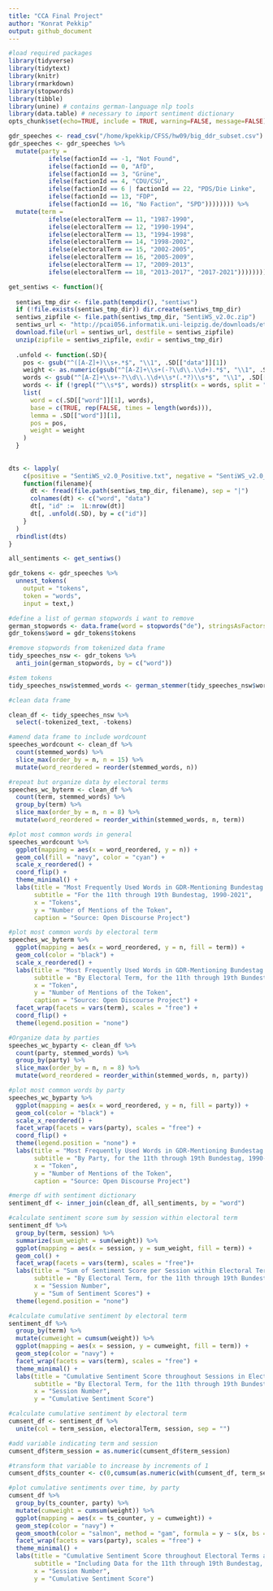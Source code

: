 ```yaml
---
title: "CCA Final Project"
author: "Konrat Pekkip"
output: github_document
---
```


```r
#load required packages
library(tidyverse)
library(tidytext)
library(knitr)
library(rmarkdown)
library(stopwords)
library(tibble)
library(unine) # contains german-language nlp tools 
library(data.table) # necessary to import sentiment dictionary
opts_chunk$set(echo=TRUE, include = TRUE, warning=FALSE, message=FALSE)
```

```r
gdr_speeches <- read_csv("/home/kpekkip/CFSS/hw09/big_ddr_subset.csv")
gdr_speeches <- gdr_speeches %>%
  mutate(party = 
           ifelse(factionId == -1, "Not Found", 
           ifelse(factionId == 0, "AfD",
           ifelse(factionId == 3, "Grüne", 
           ifelse(factionId == 4, "CDU/CSU", 
           ifelse(factionId == 6 | factionId == 22, "PDS/Die Linke",
           ifelse(factionId == 13, "FDP", 
           ifelse(factionId == 16, "No Faction", "SPD")))))))) %>%
  mutate(term = 
           ifelse(electoralTerm == 11, "1987-1990", 
           ifelse(electoralTerm == 12, "1990-1994",
           ifelse(electoralTerm == 13, "1994-1998", 
           ifelse(electoralTerm == 14, "1998-2002",
           ifelse(electoralTerm == 15, "2002-2005", 
           ifelse(electoralTerm == 16, "2005-2009",
           ifelse(electoralTerm == 17, "2009-2013",
           ifelse(electoralTerm == 18, "2013-2017", "2017-2021")))))))))
```

```r
get_sentiws <- function(){
  
  sentiws_tmp_dir <- file.path(tempdir(), "sentiws")
  if (!file.exists(sentiws_tmp_dir)) dir.create(sentiws_tmp_dir)
  sentiws_zipfile <- file.path(sentiws_tmp_dir, "SentiWS_v2.0c.zip")
  sentiws_url <- "http://pcai056.informatik.uni-leipzig.de/downloads/etc/SentiWS/SentiWS_v2.0.zip"
  download.file(url = sentiws_url, destfile = sentiws_zipfile)
  unzip(zipfile = sentiws_zipfile, exdir = sentiws_tmp_dir)
  
  .unfold <- function(.SD){
    pos <- gsub("^([A-Z]+)\\s+.*$", "\\1", .SD[["data"]][1])
    weight <- as.numeric(gsub("^[A-Z]+\\s+(-?\\d\\.\\d+).*$", "\\1", .SD[["data"]][1]))
    words <- gsub("^[A-Z]+\\s+-?\\d\\.\\d+\\s*(.*?)\\s*$", "\\1", .SD[["data"]][1])
    words <- if (!grepl("^\\s*$", words)) strsplit(x = words, split = ",")[[1]] else NULL
    list(
      word = c(.SD[["word"]][1], words),
      base = c(TRUE, rep(FALSE, times = length(words))),
      lemma = .SD[["word"]][1],
      pos = pos,
      weight = weight
    )
  }
  
  
dts <- lapply(
    c(positive = "SentiWS_v2.0_Positive.txt", negative = "SentiWS_v2.0_Negative.txt"),
    function(filename){
      dt <- fread(file.path(sentiws_tmp_dir, filename), sep = "|")
      colnames(dt) <- c("word", "data")
      dt[, "id" :=  1L:nrow(dt)]
      dt[, .unfold(.SD), by = c("id")]
    }
  )
  rbindlist(dts)
}

all_sentiments <- get_sentiws()
```

```r
gdr_tokens <- gdr_speeches %>%
  unnest_tokens(
    output = "tokens",
    token = "words",
    input = text,)
```

```r
#define a list of german stopwords i want to remove
german_stopwords <- data.frame(word = stopwords("de"), stringsAsFactors = FALSE)
gdr_tokens$word = gdr_tokens$tokens

#remove stopwords from tokenized data frame
tidy_speeches_nsw <- gdr_tokens %>%
  anti_join(german_stopwords, by = c("word"))

#stem tokens
tidy_speeches_nsw$stemmed_words <- german_stemmer(tidy_speeches_nsw$word)

#clean data frame

clean_df <- tidy_speeches_nsw %>%
  select(-tokenized_text, -tokens)
```

```r
#amend data frame to include wordcount
speeches_wordcount <- clean_df %>%
  count(stemmed_words) %>%
  slice_max(order_by = n, n = 15) %>%
  mutate(word_reordered = reorder(stemmed_words, n))

#repeat but organize data by electoral terms
speeches_wc_byterm <- clean_df %>%
  count(term, stemmed_words) %>%
  group_by(term) %>%
  slice_max(order_by = n, n = 8) %>%
  mutate(word_reordered = reorder_within(stemmed_words, n, term))
```

```r
#plot most common words in general
speeches_wordcount %>%
  ggplot(mapping = aes(x = word_reordered, y = n)) +
  geom_col(fill = "navy", color = "cyan") +
  scale_x_reordered() +
  coord_flip() +
  theme_minimal() +
  labs(title = "Most Frequently Used Words in GDR-Mentioning Bundestag Speeches",
       subtitle = "For the 11th through 19th Bundestag, 1990-2021",
       x = "Tokens",
       y = "Number of Mentions of the Token",
       caption = "Source: Open Discourse Project")

#plot most common words by electoral term
speeches_wc_byterm %>%
  ggplot(mapping = aes(x = word_reordered, y = n, fill = term)) +
  geom_col(color = "black") +
  scale_x_reordered() +
  labs(title = "Most Frequently Used Words in GDR-Mentioning Bundestag Speeches",
       subtitle = "By Electoral Term, for the 11th through 19th Bundestag",
       x = "Token",
       y = "Number of Mentions of the Token",
       caption = "Source: Open Discourse Project") +
  facet_wrap(facets = vars(term), scales = "free") +
  coord_flip() +
  theme(legend.position = "none")
```

```r
#Organize data by parties
speeches_wc_byparty <- clean_df %>%
  count(party, stemmed_words) %>%
  group_by(party) %>%
  slice_max(order_by = n, n = 8) %>%
  mutate(word_reordered = reorder_within(stemmed_words, n, party))

#plot most common words by party
speeches_wc_byparty %>%
  ggplot(mapping = aes(x = word_reordered, y = n, fill = party)) +
  geom_col(color = "black") +
  scale_x_reordered() +
  facet_wrap(facets = vars(party), scales = "free") +
  coord_flip() +
  theme(legend.position = "none") +
  labs(title = "Most Frequently Used Words in GDR-Mentioning Bundestag Speeches",
       subtitle = "By Party, for the 11th through 19th Bundestag, 1990-2021",
       x = "Token",
       y = "Number of Mentions of the Token",
       caption = "Source: Open Discourse Project")
```

```r
#merge df with sentiment dictionary
sentiment_df <- inner_join(clean_df, all_sentiments, by = "word")

#calculate sentiment score sum by session within electoral term
sentiment_df %>%
  group_by(term, session) %>%
  summarize(sum_weight = sum(weight)) %>%
  ggplot(mapping = aes(x = session, y = sum_weight, fill = term)) +
  geom_col() +
  facet_wrap(facets = vars(term), scales = "free")+
  labs(title = "Sum of Sentiment Score per Session within Electoral Term",
       subtitle = "By Electoral Term, for the 11th through 19th Bundestag",
       x = "Session Number",
       y = "Sum of Sentiment Scores") +
  theme(legend.position = "none")

#calculate cumulative sentiment by electoral term
sentiment_df %>%
  group_by(term) %>%
  mutate(cumweight = cumsum(weight)) %>%
  ggplot(mapping = aes(x = session, y = cumweight, fill = term)) +
  geom_step(color = "navy") +
  facet_wrap(facets = vars(term), scales = "free") +
  theme_minimal() +
  labs(title = "Cumulative Sentiment Score throughout Sessions in Electoral Terms",
       subtitle = "By Electoral Term, for the 11th through 19th Bundestag",
       x = "Session Number",
       y = "Cumulative Sentiment Score")

#calculate cumulative sentiment by electoral term
cumsent_df <- sentiment_df %>%
  unite(col = term_session, electoralTerm, session, sep = "")

#add variable indicating term and session
cumsent_df$term_session = as.numeric(cumsent_df$term_session)

#transform that variable to increase by increments of 1
cumsent_df$ts_counter <- c(0,cumsum(as.numeric(with(cumsent_df, term_session[1:(length(term_session)-1)] != term_session[2:length(term_session)]))))
```

```r
#plot cumulative sentiments over time, by party
cumsent_df %>%
  group_by(ts_counter, party) %>%
  mutate(cumweight = cumsum(weight)) %>%
  ggplot(mapping = aes(x = ts_counter, y = cumweight)) +
  geom_step(color = "navy") +
  geom_smooth(color = "salmon", method = "gam", formula = y ~ s(x, bs = "cs")) +
  facet_wrap(facets = vars(party), scales = "free") +
  theme_minimal() +
  labs(title = "Cumulative Sentiment Score throughout Electoral Terms and Sessions by Party",
       subtitle = "Including Data for the 11th through 19th Bundestag, 1990-2021",
       x = "Session Number",
       y = "Cumulative Sentiment Score")
```

